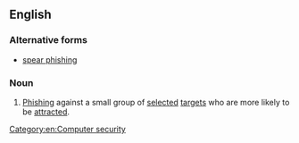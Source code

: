 ==English==

===Alternative forms===
* [[spear phishing]]

===Noun===
{{wikipedia|spear phishing}}
{{en-noun|-}}

# {{context|Internet|lang=en}} [[phishing|Phishing]] against a small group of [[selected]] [[target]]s who are more likely to be [[attracted]].

[[Category:en:Computer security]]